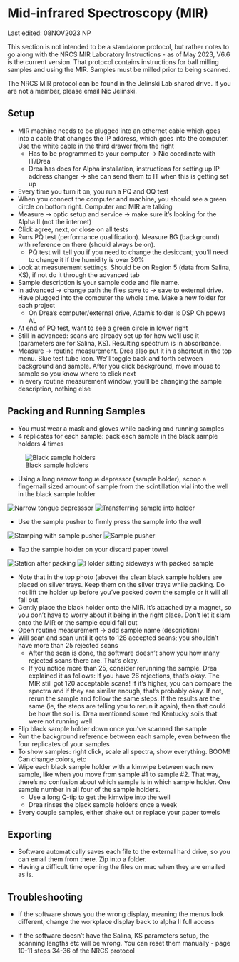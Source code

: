 # Mid-infrared Spectroscopy (MIR)

::: callout-note
Last edited: 08NOV2023 NP

This section is not intended to be a standalone protocol, but rather notes to go along with the NRCS MIR Laboratory Instructions - as of May 2023, V6.6 is the current version. That protocol contains instructions for ball milling samples and using the MIR. Samples must be milled prior to being scanned.

The NRCS MIR protocol can be found in the Jelinski Lab shared drive. If you are not a member, please email Nic Jelinski.
:::

## Setup

-   MIR machine needs to be plugged into an ethernet cable which goes into a cable that changes the IP address, which goes into the computer. Use the white cable in the third drawer from the right
    -   Has to be programmed to your computer → Nic coordinate with IT/Drea
    -   Drea has docs for Alpha installation, instructions for setting up IP address changer → she can send them to IT when this is getting set up
-   Every time you turn it on, you run a PQ and OQ test
-   When you connect the computer and machine, you should see a green circle on bottom right. Computer and MIR are talking
-   Measure → optic setup and service → make sure it's looking for the Alpha II (not the internet)
-   Click agree, next, or close on all tests
-   Runs PQ test (performance qualification). Measure BG (background) with reference on there (should always be on).
    -   PQ test will tell you if you need to change the desiccant; you'll need to change it if the humidity is over 30%
-   Look at measurement settings. Should be on Region 5 (data from Salina, KS), if not do it through the advanced tab
-   Sample description is your sample code and file name.
-   In advanced → change path the files save to → save to external drive. Have plugged into the computer the whole time. Make a new folder for each project
    -   On Drea's computer/external drive, Adam's folder is DSP Chippewa AL
-   At end of PQ test, want to see a green circle in lower right
-   Still in advanced: scans are already set up for how we'll use it (parameters are for Salina, KS). Resulting spectrum is in absorbance.
-   Measure → routine measurement. Drea also put it in a shortcut in the top menu. Blue test tube icon. We'll toggle back and forth between background and sample. After you click background, move mouse to sample so you know where to click next
-   In every routine measurement window, you'll be changing the sample description, nothing else

## Packing and Running Samples

-   You must wear a mask and gloves while packing and running samples
-   4 replicates for each sample: pack each sample in the black sample holders 4 times

![Black sample holders](mir1.jpg){#fig-sampleholders}

-   Using a long narrow tongue depressor (sample holder), scoop a fingernail sized amount of sample from the scintillation vial into the well in the black sample holder

![Narrow tongue depresssor](mir2.jpg){#fig-tonguedepressor} ![Transferring sample into holder](mir3.jpg){#fig-sampleintoholder}

-   Use the sample pusher to firmly press the sample into the well

![Stamping with sample pusher](mir4.jpg){#fig-stamping} ![Sample pusher](mir5.jpg){#fig-samplepusher}

-   Tap the sample holder on your discard paper towel

![Station after packing](mir6.jpg){#fig-packingstation} ![Holder sitting sideways with packed sample](mir7.jpg){#fig-sidewaysholder}

-   Note that in the top photo (above) the clean black sample holders are placed on silver trays. Keep them on the silver trays while packing. Do not lift the holder up before you've packed down the sample or it will all fall out
-   Gently place the black holder onto the MIR. It's attached by a magnet, so you don't have to worry about it being in the right place. Don't let it slam onto the MIR or the sample could fall out
-   Open routine measurement → add sample name (description)
-   Will scan and scan until it gets to 128 accepted scans; you shouldn't have more than 25 rejected scans
    -   After the scan is done, the software doesn't show you how many rejected scans there are. That's okay.
    -   If you notice more than 25, consider rerunning the sample. Drea explained it as follows: If you have 26 rejections, that's okay. The MIR still got 120 acceptable scans! If it's higher, you can compare the spectra and if they are similar enough, that's probably okay. If not, rerun the sample and follow the same steps. If the results are the same (ie, the steps are telling you to rerun it again), then that could be how the soil is. Drea mentioned some red Kentucky soils that were not running well.
-   Flip black sample holder down once you've scanned the sample
-   Run the background reference between each sample, even between the four replicates of your samples
-   To show samples: right click, scale all spectra, show everything. BOOM! Can change colors, etc
-   Wipe each black sample holder with a kimwipe between each new sample, like when you move from sample #1 to sample #2. That way, there's no confusion about which sample is in which sample holder. One sample number in all four of the sample holders.
    -   Use a long Q-tip to get the kimwipe into the well
    -   Drea rinses the black sample holders once a week
-   Every couple samples, either shake out or replace your paper towels

## Exporting

-   Software automatically saves each file to the external hard drive, so you can email them from there. Zip into a folder.
-   Having a difficult time opening the files on mac when they are emailed as is.

## Troubleshooting

-   If the software shows you the wrong display, meaning the menus look different, change the workplace display back to alpha II full access

-   If the software doesn't have the Salina, KS parameters setup, the scanning lengths etc will be wrong. You can reset them manually - page 10-11 steps 34-36 of the NRCS protocol
